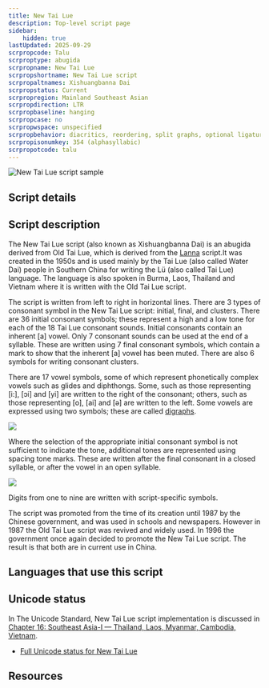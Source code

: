 ```yaml
---
title: New Tai Lue
description: Top-level script page
sidebar:
    hidden: true
lastUpdated: 2025-09-29
scrpropcode: Talu
scrproptype: abugida
scrpropname: New Tai Lue
scrpropshortname: New Tai Lue script
scrpropaltnames: Xishuangbanna Dai
scrpropstatus: Current
scrpropregion: Mainland Southeast Asian
scrpropdirection: LTR
scrpropbaseline: hanging
scrpropcase: no
scrpropwspace: unspecified
scrpropbehavior: diacritics, reordering, split graphs, optional ligatures
scrpropisonumkey: 354 (alphasyllabic)
scrpropotcode: talu
---
```



![New Tai Lue script sample](../images/talu-sample.png "New Tai Lue script sample using the SIL Dai Banna font")

## Script details

<ScriptDetails />

## Script description

The New Tai Lue script (also known as Xishuangbanna Dai) is an abugida derived from Old Tai Lue, which is derived from the [Lanna](/scrlang/scripts/lana) script.It was created in the 1950s and is used mainly by the Tai Lue (also called Water Dai) people in Southern China for writing the Lü (also called Tai Lue) language. The language is also spoken in Burma, Laos, Thailand and Vietnam where it is written with the Old Tai Lue script.

The script is written from left to right in horizontal lines. There are 3 types of consonant symbol in the New Tai Lue script: initial, final, and clusters. There are 36 initial consonant symbols; these represent a high and a low tone for each of the 18 Tai Lue consonant sounds. Initial consonants contain an inherent [a] vowel. Only 7 consonant sounds can be used at the end of a syllable. These are written using 7 final consonant symbols, which contain a mark to show that the inherent [a] vowel has been muted. There are also 6 symbols for writing consonant clusters.

There are 17 vowel symbols, some of which represent phonetically complex vowels such as glides and diphthongs. Some, such as those representing [i:], [ɔi] and [yi] are written to the right of the consonant; others, such as those representing [o], [ai] and [ə] are written to the left. Some vowels are expressed using two symbols; these are called [digraphs](/reference/glossary#digraph). 

![](../images/talu-NTLvowels.png)

Where the selection of the appropriate initial consonant symbol is not sufficient to indicate the tone, additional tones are represented using spacing tone marks. These are written after the final consonant in a closed syllable, or after the vowel in an open syllable.

![](../images/talu-NTLtone.png)

Digits from one to nine are written with script-specific symbols.

The script was promoted from the time of its creation until 1987 by the Chinese government, and was used in schools and newspapers. However in 1987 the Old Tai Lue script was revived and widely used. In 1996 the government once again decided to promote the New Tai Lue script. The result is that both are in current use in China.

## Languages that use this script

<WsList script='Talu' wsMax='5' />

## Unicode status

In The Unicode Standard, New Tai Lue script implementation is discussed in [Chapter 16: Southeast Asia-I — Thailand, Laos, Myanmar, Cambodia, Vietnam](https://www.unicode.org/versions/latest/core-spec/chapter-16/#G65706).

- [Full Unicode status for New Tai Lue](/scrlang/unicode/talu-unicode)



## Resources

<ScriptResources detailSummary='seemore' />

